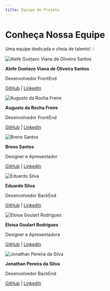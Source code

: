 ```yaml
---
title: Equipe do Projeto
---
```


# Conheça Nossa Equipe

Uma equipe dedicada e cheia de talento! 💡

<div style={{ display: 'grid', gridTemplateColumns: '1fr 1fr', gap: '2rem' }}>

<!-- Linha 1 -->
<div style={{ textAlign: 'center' }}>
  <img src="/img/alefe.jpeg" alt="Alefe Gustavo Viana de Oliveira Santos" style={{ width: '150px', borderRadius: '50%' }} />
  <p style={{ margin: '0.5rem 0 0 0' }}><strong>Alefe Gustavo Viana de Oliveira Santos</strong></p>
  <p style={{ margin: '0' }}>Desenvolvedor FrontEnd</p>
  <p>
    <a href="https://github.com/alferex?tab=overview&from=2024-12-01&to=2024-12-31" target="_blank">GitHub</a> | <a href="https://linkedin.com/in/alefe" target="_blank">LinkedIn</a>
  </p>
</div>

<div style={{ textAlign: 'center' }}>
  <img src="/img/.jpeg" alt="Augusto da Rocha Freire" style={{ width: '150px', borderRadius: '50%' }} />
  <p style={{ margin: '0.5rem 0 0 0' }}><strong>Augusto da Rocha Freire</strong></p>
  <p style={{ margin: '0' }}>Desenvolvedor FrontEnd</p>
  <p>
    <a href="#" target="_blank">GitHub</a> | <a href="#" target="_blank">LinkedIn</a>
  </p>
</div>

<!-- Linha 2 -->
<div style={{ textAlign: 'center' }}>
  <img src="/img/breno.jpeg" alt="Breno Santos" style={{ width: '150px', borderRadius: '50%' }} />
  <p style={{ margin: '0.5rem 0 0 0' }}><strong>Breno Santos</strong></p>
  <p style={{ margin: '0' }}>Designer e Apresentador</p>
  <p>
    <a href="https://github.com/brenorbrenor" target="_blank">GitHub</a> | <a href="https://www.linkedin.com/in/breno-santos-290b5820a/" target="_blank">LinkedIn</a>
  </p>
</div>

<div style={{ textAlign: 'center' }}>
  <img src="/img/eduardo.jpeg" alt="Eduardo Silva" style={{ width: '150px', borderRadius: '50%' }} />
  <p style={{ margin: '0.5rem 0 0 0' }}><strong>Eduardo Silva</strong></p>
  <p style={{ margin: '0' }}>Desenvolvedor BackEnd</p>
  <p>
    <a href="https://github.com/Edu-dot-Silva" target="_blank">GitHub</a> | <a href="#" target="_blank">LinkedIn</a>
  </p>
</div>

<!-- Linha 3 -->
<div style={{ textAlign: 'center' }}>
  <img src="/img/eloisa.jpeg" alt="Eloisa Goulart Rodrigues" style={{ width: '150px', borderRadius: '50%' }} />
  <p style={{ margin: '0.5rem 0 0 0' }}><strong>Eloisa Goulart Rodrigues</strong></p>
  <p style={{ margin: '0' }}>Designer e Apresentadora</p>
  <p>
    <a href="#" target="_blank">GitHub</a> | <a href="#" target="_blank">LinkedIn</a>
  </p>
</div>

<div style={{ textAlign: 'center' }}>
  <img src="/img/jonathan.jpeg" alt="Jonathan Pereira da Silva" style={{ width: '150px', borderRadius: '50%' }} />
  <p style={{ margin: '0.5rem 0 0 0' }}><strong>Jonathan Pereira da Silva</strong></p>
  <p style={{ margin: '0' }}>Desenvolvedor BackEnd</p>
  <p>
    <a href="https://github.com/Jonathan-Pereira-da-Silva" target="_blank">GitHub</a> | <a href="https://www.linkedin.com/in/jonathan-pereira-da-silva" target="_blank">LinkedIn</a>
  </p>
</div>

</div>
